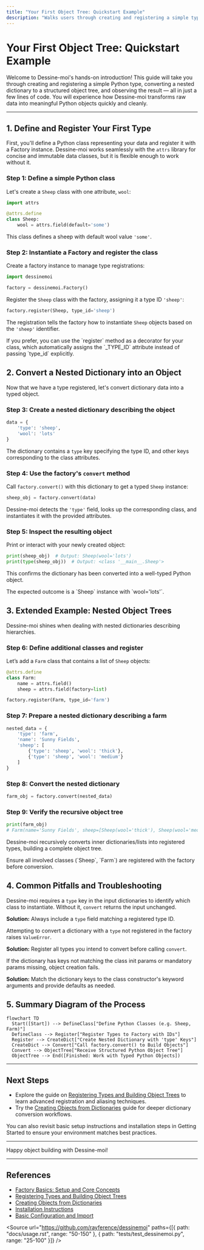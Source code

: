 ```yaml
---
title: "Your First Object Tree: Quickstart Example"
description: "Walks users through creating and registering a simple type, converting a nested dictionary into objects, and observing the result. Highlights how Dessine-moi translates data into structured objects in just a few lines of code."
---
```


# Your First Object Tree: Quickstart Example

Welcome to Dessine-moi's hands-on introduction! This guide will take you through creating and registering a simple Python type, converting a nested dictionary to a structured object tree, and observing the result — all in just a few lines of code. You will experience how Dessine-moi transforms raw data into meaningful Python objects quickly and cleanly.

---

## 1. Define and Register Your First Type

First, you'll define a Python class representing your data and register it with a Factory instance. Dessine-moi works seamlessly with the `attrs` library for concise and immutable data classes, but it is flexible enough to work without it.

### Step 1: Define a simple Python class

Let's create a `Sheep` class with one attribute, `wool`:

```python
import attrs

@attrs.define
class Sheep:
    wool = attrs.field(default='some')
```

This class defines a sheep with default wool value `'some'`.

### Step 2: Instantiate a Factory and register the class

Create a factory instance to manage type registrations:

```python
import dessinemoi

factory = dessinemoi.Factory()
```

Register the `Sheep` class with the factory, assigning it a type ID `'sheep'`:

```python
factory.register(Sheep, type_id='sheep')
```

The registration tells the factory how to instantiate `Sheep` objects based on the `'sheep'` identifier.

<Tip>
If you prefer, you can use the `register` method as a decorator for your class, which automatically assigns the `_TYPE_ID` attribute instead of passing `type_id` explicitly.
</Tip>

## 2. Convert a Nested Dictionary into an Object

Now that we have a type registered, let's convert dictionary data into a typed object.

### Step 3: Create a nested dictionary describing the object

```python
data = {
    'type': 'sheep',
    'wool': 'lots'
}
```

The dictionary contains a `type` key specifying the type ID, and other keys corresponding to the class attributes.

### Step 4: Use the factory's `convert` method

Call `factory.convert()` with this dictionary to get a typed `Sheep` instance:

```python
sheep_obj = factory.convert(data)
```

Dessine-moi detects the `'type'` field, looks up the corresponding class, and instantiates it with the provided attributes.

### Step 5: Inspect the resulting object

Print or interact with your newly created object:

```python
print(sheep_obj)  # Output: Sheep(wool='lots')
print(type(sheep_obj))  # Output: <class '__main__.Sheep'>
```

This confirms the dictionary has been converted into a well-typed Python object.

<Check>
The expected outcome is a `Sheep` instance with `wool='lots'`.
</Check>

## 3. Extended Example: Nested Object Trees

Dessine-moi shines when dealing with nested dictionaries describing hierarchies.

### Step 6: Define additional classes and register

Let’s add a `Farm` class that contains a list of `Sheep` objects:

```python
@attrs.define
class Farm:
    name = attrs.field()
    sheep = attrs.field(factory=list)

factory.register(Farm, type_id='farm')
```

### Step 7: Prepare a nested dictionary describing a farm

```python
nested_data = {
    'type': 'farm',
    'name': 'Sunny Fields',
    'sheep': [
        {'type': 'sheep', 'wool': 'thick'},
        {'type': 'sheep', 'wool': 'medium'}
    ]
}
```

### Step 8: Convert the nested dictionary

```python
farm_obj = factory.convert(nested_data)
```

### Step 9: Verify the recursive object tree

```python
print(farm_obj)
# Farm(name='Sunny Fields', sheep=[Sheep(wool='thick'), Sheep(wool='medium')])
```

Dessine-moi recursively converts inner dictionaries/lists into registered types, building a complete object tree.

<Tip>
Ensure all involved classes (`Sheep`, `Farm`) are registered with the factory before conversion.
</Tip>

## 4. Common Pitfalls and Troubleshooting

<AccordionGroup title="Common Issues and How to Fix Them">
<Accordion title="'type' key missing in dictionary">

Dessine-moi requires a `type` key in the input dictionaries to identify which class to instantiate. Without it, `convert` returns the input unchanged.

**Solution:** Always include a `type` field matching a registered type ID.

</Accordion>
<Accordion title="Unregistered type error">

Attempting to convert a dictionary with a `type` not registered in the factory raises `ValueError`.

**Solution:** Register all types you intend to convert before calling `convert`.

</Accordion>
<Accordion title="Attribute mismatch or missing arguments">

If the dictionary has keys not matching the class init params or mandatory params missing, object creation fails.

**Solution:** Match the dictionary keys to the class constructor's keyword arguments and provide defaults as needed.

</Accordion>
</AccordionGroup>

## 5. Summary Diagram of the Process

```mermaid
flowchart TD
  Start([Start]) --> DefineClass["Define Python Classes (e.g. Sheep, Farm)"]
  DefineClass --> Register["Register Types to Factory with IDs"]
  Register --> CreateDict["Create Nested Dictionary with 'type' Keys"]
  CreateDict --> Convert["Call factory.convert() to Build Objects"]
  Convert --> ObjectTree["Receive Structured Python Object Tree"]
  ObjectTree --> End([Finished: Work with Typed Python Objects])
```

---

## Next Steps
- Explore the guide on [Registering Types and Building Object Trees](/guides/getting-started/registering-types) to learn advanced registration and aliasing techniques.
- Try the [Creating Objects from Dictionaries](/guides/getting-started/dict-to-object) guide for deeper dictionary conversion workflows.

<Tip>
You can also revisit basic setup instructions and installation steps in Getting Started to ensure your environment matches best practices.
</Tip>

---

Happy object building with Dessine-moi!


---

## References
- [Factory Basics: Setup and Core Concepts](/guides/getting-started/factory-basics)
- [Registering Types and Building Object Trees](/guides/getting-started/registering-types)
- [Creating Objects from Dictionaries](/guides/getting-started/dict-to-object)
- [Installation Instructions](/getting-started/setup-basics/installation)
- [Basic Configuration and Import](/getting-started/first-usage/basic-setup)

<Source url="https://github.com/rayference/dessinemoi" paths={[{ path: "docs/usage.rst", range: "50-150" }, { path: "tests/test_dessinemoi.py", range: "25-100" }]} />